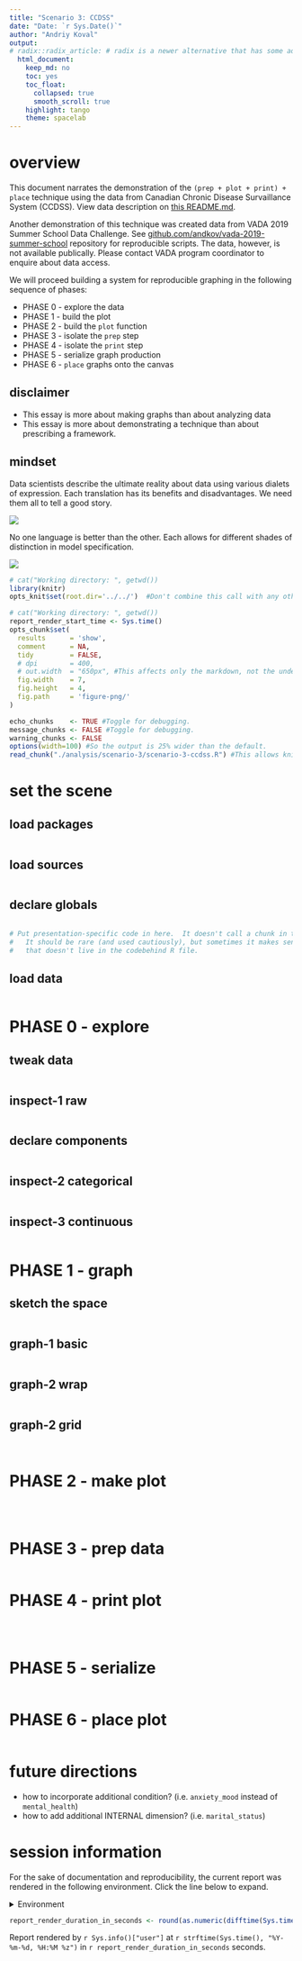 ```yaml
---
title: "Scenario 3: CCDSS"
date: "Date: `r Sys.Date()`"
author: "Andriy Koval"
output: 
# radix::radix_article: # radix is a newer alternative that has some advantages over `html_document`.
  html_document: 
    keep_md: no
    toc: yes
    toc_float: 
      collapsed: true
      smooth_scroll: true
    highlight: tango
    theme: spacelab
---
```


# overview

This document narrates the demonstration of the `(prep + plot + print) + place` technique using the data from Canadian Chronic Disease Survaillance System (CCDSS). View data description on [this README.md](https://github.com/dss-ialh/graph-making-scenarios/blob/master/data-public/raw/scenario-3/README.md).

Another demonstration of this technique was created data from VADA 2019 Summer School Data Challenge. See  [github.com/andkov/vada-2019-summer-school](https://github.com/andkov/vada-2019-summer-school) repository for reproducible scripts. The data, however, is not available publically. Please contact VADA program coordinator to enquire about data access. 

We will proceed building a system for reproducible graphing in the following sequence of phases:

- PHASE 0 - explore the data
- PHASE 1 - build the plot
- PHASE 2 - build the `plot` function
- PHASE 3 - isolate the `prep` step
- PHASE 4 - isolate the `print` step
- PHASE 5 - serialize graph production
- PHASE 6 - `place` graphs onto the canvas


## disclaimer

 - This essay is more about making graphs than about analyzing data
 - This essay is more about demonstrating a technique than about prescribing a framework.

## mindset

Data scientists describe the ultimate reality about data using various dialets of expression. Each translation has its benefits and disadvantages. We need them all to tell a good story.    
  
![][dialects_data]

No one language is better than the other. Each allows for different shades of distinction in model specification. 

![][dialects_model]

[dialects_data]:../../libs/images/dialects/data-expression.PNG 
[dialects_model]:../../libs/images/dialects/model-expression.PNG 



<!--  Set the working directory to the repository's base directory; this assumes the report is nested inside of two directories.-->
```r
# cat("Working directory: ", getwd())
library(knitr)
opts_knit$set(root.dir='../../')  #Don't combine this call with any other chunk -especially one that uses file paths.
```

<!-- Set the report-wide options, and point to the external code file. -->
```r
# cat("Working directory: ", getwd())
report_render_start_time <- Sys.time()
opts_chunk$set(
  results      = 'show', 
  comment      = NA, 
  tidy         = FALSE,
  # dpi        = 400,
  # out.width  = "650px", #This affects only the markdown, not the underlying png file.  The height will be scaled appropriately.
  fig.width    = 7, 
  fig.height   = 4, 
  fig.path     = 'figure-png/'
)

echo_chunks    <- TRUE #Toggle for debugging.
message_chunks <- FALSE #Toggle for debugging.
warning_chunks <- FALSE
options(width=100) #So the output is 25% wider than the default.
read_chunk("./analysis/scenario-3/scenario-3-ccdss.R") #This allows knitr to call chunks tagged in the underlying *.R file.
```
# set the scene

## load packages
<!-- Load packages, or at least verify they're available on the local machine.  Suppress the output when loading packages. --> 
```r
```
## load sources
<!-- Load 'sourced' R files.  Suppress the output when loading sources. --> 
```r
```
## declare globals
<!-- Load any global functions and variables declared in the R file.  Suppress the output. --> 
```r
```

<!-- Declare any global functions specific to a Rmd output.  Suppress the output. -->
```r
# Put presentation-specific code in here.  It doesn't call a chunk in the codebehind file.
#   It should be rare (and used cautiously), but sometimes it makes sense to include code in Rmd 
#   that doesn't live in the codebehind R file.
```
## load data
<!-- Load the datasets.   -->
```r
```

# PHASE 0 - explore 

## tweak data
<!-- Tweak the datasets.   -->
```r
```
## inspect-1 raw
```r
```
## declare components
```r
```
## inspect-2 categorical
```r
```

## inspect-3 continuous
```r
```

# PHASE 1 - graph

## sketch the space
```r
```

## graph-1 basic
```r
```

## graph-2 wrap
```r
```

## graph-2 grid

```r
```

```r
```

# PHASE 2 - make plot

```r
```

```r
```

```r
```

# PHASE 3 - prep data

```r
```

# PHASE 4 - print plot

```r
```

```r
```

```r
```

# PHASE 5 - serialize

```r
```

# PHASE 6 - place plot
```r

```


# future directions

- how to incorporate additional condition? (i.e. `anxiety_mood` instead of `mental_health`)
- how to add additional INTERNAL dimension? (i.e. `marital_status`)

session information
===========================================================================

For the sake of documentation and reproducibility, the current report was rendered in the following environment.  Click the line below to expand.

<details>
  <summary>Environment <span class="glyphicon glyphicon-plus-sign"></span></summary>
```r
if( requireNamespace("devtools", quietly = TRUE) ) {
  devtools::session_info()
} else {
  sessionInfo()
} 
```
</details>

```r
report_render_duration_in_seconds <- round(as.numeric(difftime(Sys.time(), report_render_start_time, units="secs")))
```

Report rendered by `r Sys.info()["user"]` at `r strftime(Sys.time(), "%Y-%m-%d, %H:%M %z")` in `r report_render_duration_in_seconds` seconds.
